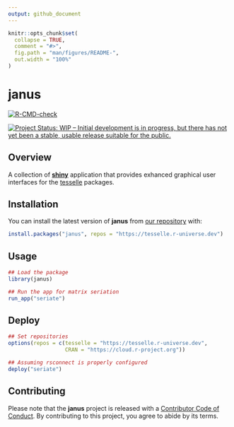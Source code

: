 ```yaml
---
output: github_document
---
```


<!-- README.md is generated from README.Rmd. Please edit that file -->

```r
knitr::opts_chunk$set(
  collapse = TRUE,
  comment = "#>",
  fig.path = "man/figures/README-",
  out.width = "100%"
)
```

# janus

<!-- badges: start -->
[![R-CMD-check](https://github.com/tesselle/janus/workflows/R-CMD-check/badge.svg)](https://github.com/tesselle/janus/actions)

[![Project Status: WIP – Initial development is in progress, but there has not yet been a stable, usable release suitable for the public.](https://www.repostatus.org/badges/latest/wip.svg)](https://www.repostatus.org/#wip)
<!-- badges: end -->

## Overview

A collection of [**shiny**](https://shiny.rstudio.com) application that provides exhanced graphical user interfaces for the [tesselle](https://www.tesselle.org) packages.

## Installation

You can install the latest version of **janus** from [our repository](https://tesselle.r-universe.dev) with:

```r
install.packages("janus", repos = "https://tesselle.r-universe.dev")
```

## Usage

```r
## Load the package
library(janus)

## Run the app for matrix seriation
run_app("seriate")
```

## Deploy

```r
## Set repositories
options(repos = c(tesselle = "https://tesselle.r-universe.dev",
                  CRAN = "https://cloud.r-project.org"))

## Assuming rsconnect is properly configured
deploy("seriate")
```

## Contributing

Please note that the **janus** project is released with a [Contributor Code of Conduct](https://www.tesselle.org/conduct.html). By contributing to this project, you agree to abide by its terms.
